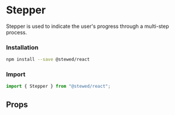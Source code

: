 
# Stepper

Stepper is used to indicate the user's progress through a multi-step process.

### Installation

```bash
npm install --save @stewed/react
```

### Import

```js
import { Stepper } from "@stewed/react";
```

<Meta of={StepperStories} />

<Stories />

## Props

<ArgTypes of={StepperStories} />
